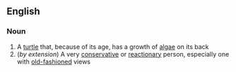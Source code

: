==English==

===Noun===
{{en-noun}}

# A [[turtle]] that, because of its age, has a growth of [[alga]]e on its back
#(''by extension'') A very [[conservative]] or [[reactionary]] person, especially one with [[old-fashioned]] views